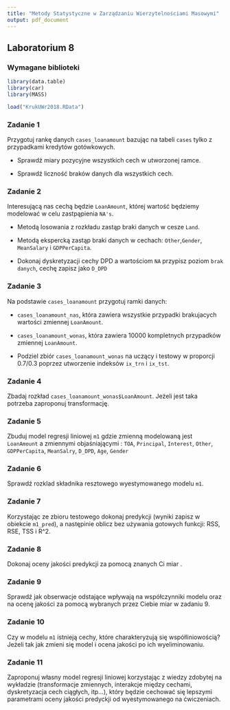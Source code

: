 ```yaml
---
title: "Metody Statystyczne w Zarządzaniu Wierzytelnościami Masowymi"
output: pdf_document
---
```


## Laboratorium 8

### Wymagane biblioteki

```r
library(data.table)
library(car)
library(MASS)

load("KrukUWr2018.RData")
```

### Zadanie 1

Przygotuj rankę danych `cases_loanamount` bazując na tabeli `cases` tylko z przypadkami kredytów gotówkowych. 

* Sprawdź miary pozycyjne wszystkich cech w utworzonej ramce.

* Sprawdź liczność braków danych dla wszystkich cech.



### Zadanie 2

Interesującą nas cechą będzie `LoanAmount`, której wartość będziemy modelować w celu zastpąpienia `NA's`.

* Metodą losowania z rozkładu zastąp braki danych w cesze `Land`.

* Metodą ekspercką zastąp braki danych w cechach: `Other`,`Gender`, `MeanSalary` i `GDPPerCapita`.

* Dokonaj dyskretyzacji cechy DPD a wartościom `NA` przypisz poziom `brak danych`, cechę zapisz jako `D_DPD`

### Zadanie 3

Na podstawie `cases_loanamount` przygotuj ramki danych:

* `cases_loanamount_nas`, która zawiera wszystkie przypadki brakujacych wartości zmiennej `LoanAmount`.

* `cases_loanamount_wonas`, która zawiera 10000 kompletnych przypadków zmiennej `LoanAmount`.

*  Podziel zbiór `cases_loanamount_wonas` na uczący i testowy w proporcji 0.7/0.3 poprzez utworzenie indeksów `ix_trn` i `ix_tst`.



### Zadanie 4

Zbadaj rozkład  `cases_loanamount_wonas$LoanAmount`. Jeżeli jest taka potrzeba zaproponuj transformację.

### Zadanie 5 

Zbuduj model regresji  liniowej `m1` gdzie zmienną modelowaną jest `LoanAmount` a zmiennymi objaśniającymi : `TOA`, `Principal`, `Interest`, `Other`, `GDPPerCapita`, `MeanSalry`, `D_DPD`, `Age`, `Gender`

### Zadanie 6

Sprawdź rozklad składnika resztowego wyestymowanego modelu `m1`.

### Zadanie 7

Korzystając ze zbioru testowego dokonaj predykcji (wyniki zapisz w obiekcie `m1_pred`), a następinie oblicz bez używania gotowych funkcji: RSS, RSE, TSS i R^2.

### Zadanie 8

Dokonaj oceny jakości predykcji za pomocą znanych Ci miar .

### Zadanie 9

Sprawdź jak obserwacje odstające wpływają na współczynniki modelu oraz na ocenę jakości za pomocą wybranych przez Ciebie miar w zadaniu 9.

### Zadanie 10

Czy w modelu `m1` istnieją cechy, które charakteryzują się współliniowością? Jeżeli tak jak zmieni się model i ocena jakości po ich wyeliminowaniu.

### Zadanie 11

Zaproponuj własny model regresji liniowej korzystając z wiedzy zdobytej na wykładzie (transformacje zmiennych, interakcje między cechami, dyskretyzacja cech ciągłych, itp...), który będzie cechować się lepszymi parametrami oceny jakości predyckji od wyestymowanego na ćwiczeniach.


